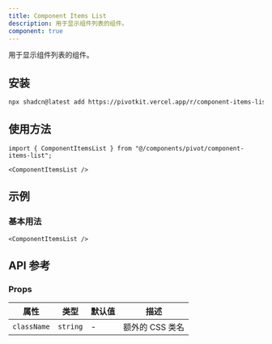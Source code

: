 ```yaml
---
title: Component Items List
description: 用于显示组件列表的组件。
component: true
---
```


用于显示组件列表的组件。

<ComponentPreview name="component-items-list-demo" />

## 安装

```bash
npx shadcn@latest add https://pivotkit.vercel.app/r/component-items-list.json
```

## 使用方法

```tsx
import { ComponentItemsList } from "@/components/pivot/component-items-list";
```

```tsx
<ComponentItemsList />
```

## 示例

### 基本用法

```tsx
<ComponentItemsList />
```

## API 参考

### Props

| 属性        | 类型     | 默认值 | 描述            |
| ----------- | -------- | ------ | --------------- |
| `className` | `string` | -      | 额外的 CSS 类名 |
